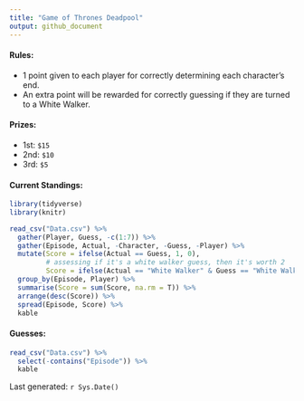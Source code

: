 ```yaml
---
title: "Game of Thrones Deadpool"
output: github_document
---
```


#### Rules:
* 1 point given to each player for correctly determining each character's end. 
* An extra point will be rewarded for correctly guessing if they are turned to a White Walker.

#### Prizes: 

* 1st: `$15`
* 2nd: `$10`
* 3rd: `$5`


#### Current Standings:

```r
library(tidyverse)
library(knitr)

read_csv("Data.csv") %>% 
  gather(Player, Guess, -c(1:7)) %>% 
  gather(Episode, Actual, -Character, -Guess, -Player) %>% 
  mutate(Score = ifelse(Actual == Guess, 1, 0),
         # assessing if it's a white walker guess, then it's worth 2
         Score = ifelse(Actual == "White Walker" & Guess == "White Walker", 2, Score)) %>% 
  group_by(Episode, Player) %>% 
  summarise(Score = sum(Score, na.rm = T)) %>% 
  arrange(desc(Score)) %>% 
  spread(Episode, Score) %>% 
  kable
```

#### Guesses:

```r
read_csv("Data.csv") %>% 
  select(-contains("Episode")) %>% 
  kable
```

Last generated: ```r Sys.Date()```
